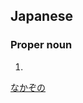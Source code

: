 ==Japanese==
{{ja-kanjitab|なか|その|k2=ぞの|yomi=k|r=y}}

===Proper noun===
{{ja-pos|proper|なかぞの}}

# {{surname|lang=ja}}

[[Category:Japanese surnames|なかぞの]]